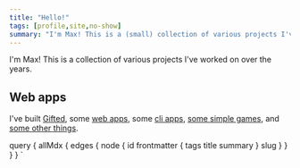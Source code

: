 ```yaml
---
title: "Hello!"
tags: [profile,site,no-show]
summary: "I'm Max! This is a (small) collection of various projects I've worked on over the years. "
---
```



I'm Max! This is a collection of various projects I've worked on over the years.

## Web apps
<ProjectList list={props.data.allMdx.edges} filter="web" />


I've built [Gifted](/gifted), some [web apps](/web-apps/), some [cli apps](/cli-apps/), [some simple games](/games/), and [some other things](/misc).

query {
allMdx {
edges {
node {
id
frontmatter {
tags
title
summary
}
slug
}
}
}
}
`
